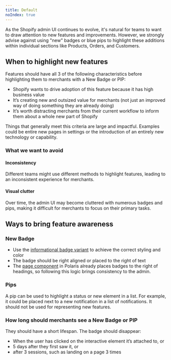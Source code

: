 ```yaml
---
title: Default
noIndex: true
---
```


As the Shopify admin UI continues to evolve, it's natural for teams to want to draw attention to new features and improvements. However, we strongly advise against using "new" badges or blue pips to highlight these additions within individual sections like Products, Orders, and Customers.

## When to highlight new features

Features should have all 3 of the following characteristics before highlighting them to merchants with a New Badge or PIP:

- Shopify wants to drive adoption of this feature because it has high business value
- It’s creating new and outsized value for merchants (not just an improved way of doing something they are already doing)
- It’s worth distracting merchants from their current workflow to inform them about a whole new part of Shopify

Things that generally meet this criteria are large and impactful. Examples could be entire new pages in settings or the introduction of an entirely new technology or capability.

### What we want to avoid

#### Inconsistency

Different teams might use different methods to highlight features, leading to an inconsistent experience for merchants.

#### Visual clutter

Over time, the admin UI may become cluttered with numerous badges and pips, making it difficult for merchants to focus on their primary tasks.

## Ways to bring feature awareness

### New Badge

- Use the [informational badge variant](https://polaris.shopify.com/components/feedback-indicators/badge) to achieve the correct styling and color
- The badge should be right aligned or placed to the right of text
- The [page component](https://polaris.shopify.com/components/layout-and-structure/page) in Polaris already places badges to the right of headings, so following this logic brings consistency to the admin.

### Pips

A pip can be used to highlight a status or new element in a list. For example, it could be placed next to a new notification in a list of notifications. It should not be used for representing new features.

### How long should merchants see a New Badge or PIP

They should have a short lifespan. The badge should disappear:

- When the user has clicked on the interactive element it’s attached to, or
- 5 days after they first saw it, or
- after 3 sessions, such as landing on a page 3 times
